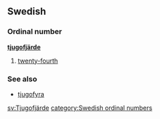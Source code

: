 ==Swedish==
===Ordinal number===
'''[[tjugo]][[fjärde]]'''

#[[twenty-fourth]]

===See also===
*[[tjugofyra]]

[[sv:Tjugofjärde]]
[[category:Swedish ordinal numbers]]